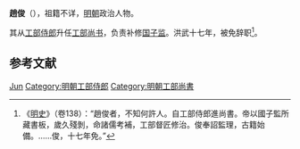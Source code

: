{{Otheruses|趙俊}}
'''趙俊'''（{{bd|？||？|}}），祖籍不详，[[明朝|明朝]]政治人物。

其从[[工部侍郎|工部侍郎]]升任[[工部尚书|工部尚书]]，负责补修[[国子监|国子监]]。洪武十七年，被免辞职<ref>《[[明史|明史]]》（卷138）：“趙俊者，不知何許人。自工部侍郎進尚書。帝以國子監所藏書板，歲久殘剝，命諸儒考補，工部督匠修治。俊奉詔監理，古籍始備。……俊，十七年免。”</ref>。

== 参考文献 ==
{{wikisource|明史/卷138}}
{{reflist}}

{{明朝人物小作品}}

{{Authority control}}
{{DEFAULTSORT:Zhao赵}}
[[Category:赵姓|Jun]]
[[Category:明朝工部侍郎|Category:明朝工部侍郎]]
[[Category:明朝工部尚書|Category:明朝工部尚書]]
